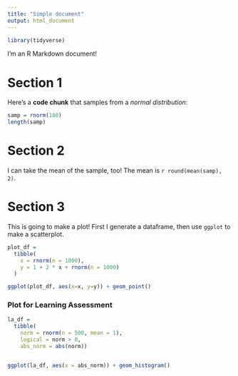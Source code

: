 ```yaml
---
title: "Simple document"
output: html_document
---
```


```r
library(tidyverse)
```


I'm an R Markdown document! 

# Section 1

Here's a **code chunk** that samples from 
a _normal distribution_:

```r
samp = rnorm(100)
length(samp)
```

# Section 2

I can take the mean of the sample, too!
The mean is `r round(mean(samp), 2)`.

# Section 3

This is going to make a plot! First I generate a dataframe, then use `ggplot` to make a scatterplot.

```r
plot_df = 
  tibble(
    x = rnorm(n = 1000),
    y = 1 + 2 * x + rnorm(n = 1000)
  )

ggplot(plot_df, aes(x=x, y=y)) + geom_point()
```

### Plot for Learning Assessment

```r
la_df = 
  tibble(
    norm = rnorm(n = 500, mean = 1),
    logical = norm > 0,
    abs_norm = abs(norm))


ggplot(la_df, aes(x = abs_norm)) + geom_histogram()
```

